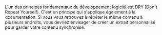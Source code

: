 L'un des principes fondamentaux du développement logiciel est DRY (Don't Repeat Yourself). C'est un principe qui s'applique également à la documentation. Si vous vous retrouvez à répéter le même contenu à plusieurs endroits, vous devriez envisager de créer un extrait personnalisé pour garder votre contenu synchronisé.
